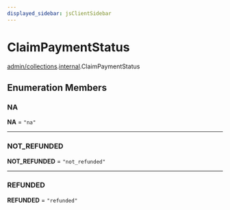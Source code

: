 ```yaml
---
displayed_sidebar: jsClientSidebar
---
```



# ClaimPaymentStatus

[admin/collections](../../modules/admin_collections.mdx).[internal](../../admin_collections/modules/admin_collections.internal.mdx).ClaimPaymentStatus

## Enumeration Members

### NA

 **NA** = ``"na"``

___

### NOT\_REFUNDED

 **NOT\_REFUNDED** = ``"not_refunded"``

___

### REFUNDED

 **REFUNDED** = ``"refunded"``
